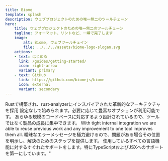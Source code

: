 ```yaml
---
title: Biome
template: splash
description: ウェブプロジェクトのための唯一無二のツールチェーン
hero:
    title: ウェブプロジェクトのための唯一無二のツールチェーン
    tagline: フォーマット、リントなど、一瞬で完了します
    image:
        alt: Biome, ウェブツールチェイン
        file: ../../../assets/biome-logo-slogan.svg
    actions:
    - text: はじめる
      link: /guides/getting-started/
      icon: right-arrow
      variant: primary
    - text: GitHub
      link: https://github.com/biomejs/biome
      icon: external
      variant: secondary
---
```





<CardGrid stagger>
    <Card title="速い" icon="rocket">
        Rustで構築され、rust-analyzerにインスパイアされた革新的なアーキテクチャを採用
    </Card>
    <Card title="シンプル" icon="pencil">
        設定なしで始められます。必要に応じて豊富なオプションが利用可能です。
    </Card>
    <Card title="スケーラブル" icon="random">
        あらゆる規模のコードベースに対応するよう設計されているので、ツールではなく製品の成長に集中できます。
    </Card>
    <Card title="最適化済み" icon="setting">
        With tight internal integration we are able to reuse previous work and any improvement to one tool improves them all.
    </Card>
    <Card title="豊富な情報量" icon="information">
        曖昧なエラーメッセージを極力避けるので、問題がある場合その位置を明示し、解決のためのステップを提供します。
    </Card>
    <Card title="すぐに使える" icon="add-document">
        使用しているすべての言語機能に対するすぐれたサポートをします。特にTypeScriptおよびJSXへのサポートを第一にしています。"
    </Card>
</CardGrid>
